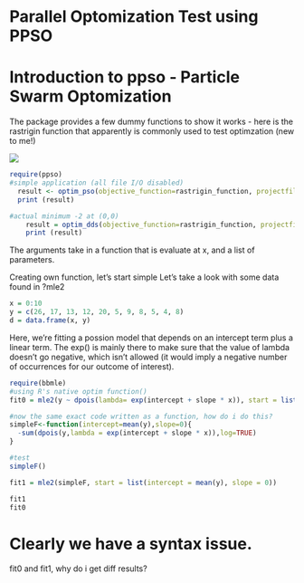 Parallel Optomization Test using PPSO
========================================================


Introduction to ppso - Particle Swarm Optomization
====

The package provides a few dummy functions to show it works - here is the rastrigin function that apparently is commonly used to test optimzation (new to me!)

![](http://upload.wikimedia.org/wikipedia/commons/8/8b/Rastrigin_function.png)


```r
require(ppso)
#simple application (all file I/O disabled)
  result <- optim_pso(objective_function=rastrigin_function, projectfile=NULL, logfile=NULL)
  print (result)

#actual minimum -2 at (0,0) 
	result = optim_dds(objective_function=rastrigin_function, projectfile=NULL, logfile=NULL)
	print (result)
```

The arguments take in a function that is evaluate at x, and a list of parameters.

Creating own function, let's start simple
Let’s take a look with some data found in ?mle2

```r
x = 0:10
y = c(26, 17, 13, 12, 20, 5, 9, 8, 5, 4, 8)
d = data.frame(x, y)
```

Here, we’re fitting a possion model that depends on an intercept term plus a linear term. The exp() is mainly there to make sure that the value of lambda doesn’t go negative, which isn’t allowed (it would imply a negative number of occurrences for our outcome of interest).

```r
require(bbmle)
#using R's native optim function()
fit0 = mle2(y ~ dpois(lambda= exp(intercept + slope * x)), start = list(intercept = mean(y), slope = 0), data = d)

#now the same exact code written as a function, how do i do this?
simpleF<-function(intercept=mean(y),slope=0){
  -sum(dpois(y,lambda = exp(intercept + slope * x)),log=TRUE)
}

#test
simpleF()

fit1 = mle2(simpleF, start = list(intercept = mean(y), slope = 0))

fit1
fit0
```

Clearly we have a syntax issue.
===============================

fit0 and fit1, why do i get diff results?
